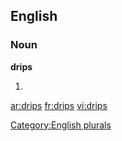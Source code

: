 
==English==

===Noun===
'''drips'''

# {{plural of|[[drip]]}}

[[Category:English plurals]]

[[ar:drips]]
[[fr:drips]]
[[vi:drips]]